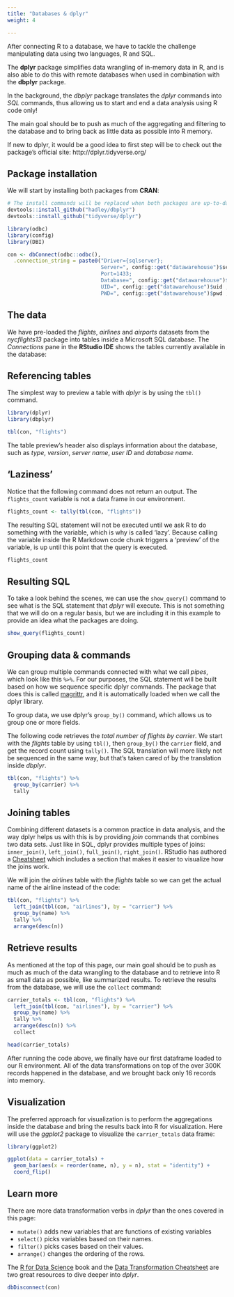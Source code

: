 ```yaml
---
title: "Databases & dplyr"
weight: 4

---
```


After connecting R to a database, we have to tackle the challenge manipulating data using two languages, R and SQL. 

The **dplyr** package simplifies data wrangling of in-memory data in R, and is also able to do this with remote databases when used in combination with the **dbplyr** package.  

In the background, the *dbplyr* package translates the *dplyr* commands into *SQL* commands, thus allowing us to start and end a data analysis using R code only!

The main goal should be to push as much of the aggregating and filtering to the database and to bring back as little data as possible into R memory.

If new to dplyr, it would be a good idea to first step will be to check out the package's official site: http://dplyr.tidyverse.org/

## Package installation

We will start by installing both packages from **CRAN**:

```r
# The install commands will be replaced when both packages are up-to-date in CRAN
devtools::install_github("hadley/dbplyr")
devtools::install_github("tidyverse/dplyr")
```


```r
library(odbc)
library(config)
library(DBI)

con <- dbConnect(odbc::odbc(), 
  .connection_string = paste0("Driver={sqlserver};
                              Server=", config::get("datawarehouse")$server ,";
                              Port=1433;
                              Database=", config::get("datawarehouse")$database ,";
                              UID=", config::get("datawarehouse")$uid ,";
                              PWD=", config::get("datawarehouse")$pwd ,";"))

```



## The data

We have pre-loaded the *flights*, *airlines* and *airports* datasets from the *nycflights13* package into tables inside a Microsoft SQL database. The *Connections* pane in the **RStudio IDE** shows the tables currently available in the database:


## Referencing tables

The simplest way to preview a table with *dplyr* is by using the `tbl()` command.  

```r
library(dplyr)
library(dbplyr)

tbl(con, "flights")
```

The table preview's header also displays information about the database, such as *type*, *version*, *server name*, *user ID* and *database name*.

## 'Laziness'

Notice that the following command does not return an output.  The `flights_count` variable is not a data frame in our environment.  

```r
flights_count <- tally(tbl(con, "flights"))
```

The resulting SQL statement will not be executed until we ask R to do something with the variable, which is why is called 'lazy'. Because calling the variable inside the R Markdown code chunk triggers a 'preview' of the variable, is up until this point that the query is executed.

```r
flights_count
```

## Resulting SQL

To take a look behind the scenes, we can use the `show_query()` command to see what is the SQL statement that *dplyr* will execute. This is not something that we will do on a regular basis, but we are including it in this example to provide an idea what the packages are doing.

```r
show_query(flights_count)
```

## Grouping data & commands

We can group multiple commands connected with what we call *pipes*, which look like this `%>%`. For our purposes, the SQL statement will be built based on how we sequence specific dplyr commands.  The package that does this is called [magrittr](https://cran.r-project.org/web/packages/magrittr/vignettes/magrittr.html), and it is automatically loaded when we call the dplyr library.

To group data, we use dplyr's `group_by()` command, which allows us to group one or more fields.

The following code retrieves the *total number of flights by carrier*.  We start with the *flights* table by using `tbl()`, then `group_by()` the `carrier` field, and get the record count using `tally()`.  The SQL translation will more likely not be sequenced in the same way, but that's taken cared of by the translation inside *dbplyr*.


```r
tbl(con, "flights") %>%
  group_by(carrier) %>%
  tally
```

## Joining tables

Combining different datasets is a common practice in data analysis, and the way dplyr helps us with this is by providing *join* commands that combines two data sets.  Just like in SQL, dplyr provides multiple types of joins: `inner_join()`, `left_join()`, `full_join()`, `right_join()`. RStudio has authored a [Cheatsheet](https://github.com/rstudio/cheatsheets/raw/master/source/pdfs/data-transformation-cheatsheet.pdf) which includes a section that makes it easier to visualize how the joins work.

We will join the *airlines* table with the *flights* table so we can get the actual name of the airline instead of the code:

```r
tbl(con, "flights") %>%
  left_join(tbl(con, "airlines"), by = "carrier") %>%
  group_by(name) %>%
  tally %>%
  arrange(desc(n))

```


## Retrieve results

As mentioned at the top of this page, our main goal should be to push as much as much of the data wrangling to the database and to retrieve into R as small data as possible, like summarized results.  To retrieve the results from the database, we will use the `collect` command:

```r
carrier_totals <- tbl(con, "flights") %>%
  left_join(tbl(con, "airlines"), by = "carrier") %>%
  group_by(name) %>%
  tally %>%
  arrange(desc(n)) %>%
  collect

head(carrier_totals)
```

After running the code above, we finally have our first dataframe loaded to our R environment. All of the data transformations on top of the over 300K records happened in the database, and we  brought back only 16 records into memory.

## Visualization

The preferred approach for visualization is to perform the aggregations inside the database and bring the results back into R for visualization.  Here will use the *ggplot2* package to visualize the `carrier_totals` data frame:

```r
library(ggplot2)

ggplot(data = carrier_totals) +
  geom_bar(aes(x = reorder(name, n), y = n), stat = "identity") +
  coord_flip()

```

## Learn more

There are more data transformation verbs in *dplyr* than the ones covered in this page:

- `mutate()` adds new variables that are functions of existing variables
- `select()` picks variables based on their names.
- `filter()` picks cases based on their values.
- `arrange()` changes the ordering of the rows.

The [R for Data Science](http://r4ds.had.co.nz/transform.html) book and the [Data Transformation Cheatsheet](https://github.com/rstudio/cheatsheets/raw/master/source/pdfs/data-transformation-cheatsheet.pdf) are two great resources to dive deeper into *dplyr*.


```r
dbDisconnect(con)
```
